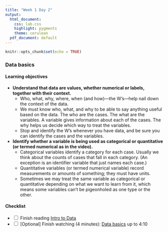 ```yaml
---
title: "Week 1 Day 2"
output: 
  html_document:
    css: lab.css
    highlight: pygments
    theme: cerulean
  pdf_document: default
---
```


```r
knitr::opts_chunk$set(echo = TRUE)
```

### Data basics

#### Learning objectives 
* **Understand that data are values, whether numerical or labels, together with their context.**
  * Who, what, why, where, when (and how)—the W’s—help nail down the context of the data.
  * We must know who, what, and why to be able to say anything useful based on the data. The who are the cases. The what are the variables. A variable gives information about each of the cases. The why helps us decide which way to treat the variables.
  * Stop and identify the W’s whenever you have data, and be sure you can identify the cases and the variables.

* **Identify whether a variable is being used as categorical or quantitative (or termed numerical as in the video).**
  * Categorical variables identify a category for each case. Usually we think about the counts of cases that fall in each category. (An exception is an identifier variable that just names each case.)
  * Quantitative variables (or termed numerical variable) record measurements or amounts of something; they must have units.
  * Sometimes we may treat the same variable as categorical or quantitative depending on what we want to learn from it, which means some variables can’t be pigeonholed as one type or the other.

#### Checklist
-   <input type="checkbox" unchecked> Finish reading [Intro to Data](https://piazza.com/class_profile/get_resource/kge2lk8hfmxkz/kge2ll8uhk0n9) </input>
-   <input type="checkbox" unchecked> [Optional] Finish watching (4 minutes): [Data basics](https://www.coursera.org/learn/probability-intro/lecture/Q0zu3/data-basics) up to 4:10 </input>
